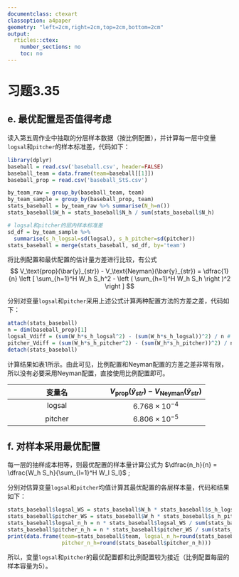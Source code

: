 ---
documentclass: ctexart
classoption: a4paper
geometry: "left=2cm,right=2cm,top=2cm,bottom=2cm"
output:
  rticles::ctex:
    number_sections: no
    toc: no
---


# 习题3.35


## e. 最优配置是否值得考虑

读入第五周作业中抽取的分层样本数据（按比例配置），并计算每一层中变量`logsal`和`pitcher`的样本标准差，代码如下：

```{r sample std, message=FALSE, warning=FALSE, echo=TRUE, comment=''}
library(dplyr)
baseball = read.csv('baseball.csv', header=FALSE)
baseball_team = data.frame(team=baseball[[1]])
baseball_prop = read.csv('baseball_StS.csv')

by_team_raw = group_by(baseball_team, team)
by_team_sample = group_by(baseball_prop, team)
stats_baseball = by_team_raw %>% summarise(N_h=n())
stats_baseball$W_h = stats_baseball$N_h / sum(stats_baseball$N_h)

# logsal和pitcher的层内样本标准差
sd_df = by_team_sample %>%
  summarise(s_h_logsal=sd(logsal), s_h_pitcher=sd(pitcher))
stats_baseball = merge(stats_baseball, sd_df, by='team')
```

将比例配置和最优配置的估计量方差进行比较，有公式 $$ V_\text{prop}(\bar{y}_{str}) - V_\text{Neyman}(\bar{y}_{str}) = \dfrac{1}{n} \left [ \sum_{h=1}^H W_h S_h^2 - \left ( \sum_{h=1}^H W_h S_h \right )^2 \right ] $$

分别对变量`logsal`和`pitcher`采用上述公式计算两种配置方法的方差之差，代码如下：

```{r variance diff, echo=TRUE, comment=''}
attach(stats_baseball)
n = dim(baseball_prop)[1]
logsal_Vdiff = (sum(W_h*s_h_logsal^2) - (sum(W_h*s_h_logsal))^2) / n # logsal
pitcher_Vdiff = (sum(W_h*s_h_pitcher^2) - (sum(W_h*s_h_pitcher))^2) / n # pitcher
detach(stats_baseball)
```

计算结果如表1所示。由此可见，比例配置和Neyman配置的方差之差非常有限，所以没有必要采用Neyman配置，直接使用比例配置即可。

\begin{center}
表1：logsal和pitcher两种配置方法的方差之差
\end{center}

| 变量名 | $V_\text{prop}(\bar{y}_{str}) - V_\text{Neyman}(\bar{y}_{str})$ |
| :----: | :----: |
| logsal | $6.768 \times 10^{-4}$ |
| pitcher | $6.806 \times 10^{-5}$ |


## f. 对样本采用最优配置

每一层的抽样成本相等，则最优配置的样本量计算公式为 $\dfrac{n_h}{n} = \dfrac{W_h S_h}{\sum_{l=1}^H W_l S_l}$ ;

分别对估算变量`logsal`和`pitcher`均值计算其最优配置的各层样本量，代码和结果如下：

```{r Neyman, echo=TRUE, comment=''}
stats_baseball$logsal_WS = stats_baseball$W_h * stats_baseball$s_h_logsal
stats_baseball$pitcher_WS = stats_baseball$W_h * stats_baseball$s_h_pitcher
stats_baseball$logsal_n_h = n * stats_baseball$logsal_WS / sum(stats_baseball$logsal_WS)
stats_baseball$pitcher_n_h = n * stats_baseball$pitcher_WS / sum(stats_baseball$pitcher_WS)
print(data.frame(team=stats_baseball$team, logsal_n_h=round(stats_baseball$logsal_n_h),
                 pitcher_n_h=round(stats_baseball$pitcher_n_h)))
```

所以，变量`logsal`和`pitcher`的最优配置都和比例配置较为接近（比例配置每层的样本容量为5）。




